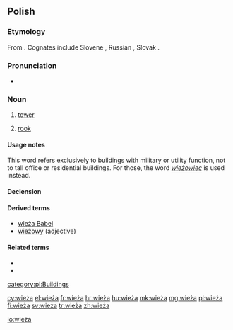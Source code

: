 ==Polish==

===Etymology===
From {{etyl|sla-pro|pl}} {{m|sla-pro|*věža}}. Cognates include Slovene {{term|veža||hallway|lang=sl}}, Russian {{term|вежа||caravan; tower|lang=ru}}, Slovak {{term|veža||tower|lang=sk}}.

===Pronunciation===
* {{audio|Pl-wieża.ogg|audio|lang=pl}}

===Noun===
{{pl-noun|f|dim=wieżyczka}}

# [[tower]]
# {{context|chess|lang=pl}} [[rook]]

====Usage notes====
This word refers exclusively to buildings with military or utility function, not to tall office or residential buildings. For those, the word ''[[wieżowiec]]'' is used instead.

====Declension====
{{pl-decl-noun-f|wie|ż}}

====Derived terms====
* [[wieża Babel]]
* [[wieżowy]] (adjective)

====Related terms====
* {{l/pl|wieżówka}}
* {{l/pl|wieżowiec}}

[[category:pl:Buildings]]

[[cy:wieża]]
[[el:wieża]]
[[fr:wieża]]
[[hr:wieża]]
[[hu:wieża]]
[[mk:wieża]]
[[mg:wieża]]
[[pl:wieża]]
[[fi:wieża]]
[[sv:wieża]]
[[tr:wieża]]
[[zh:wieża]]

[[io:wieża]]